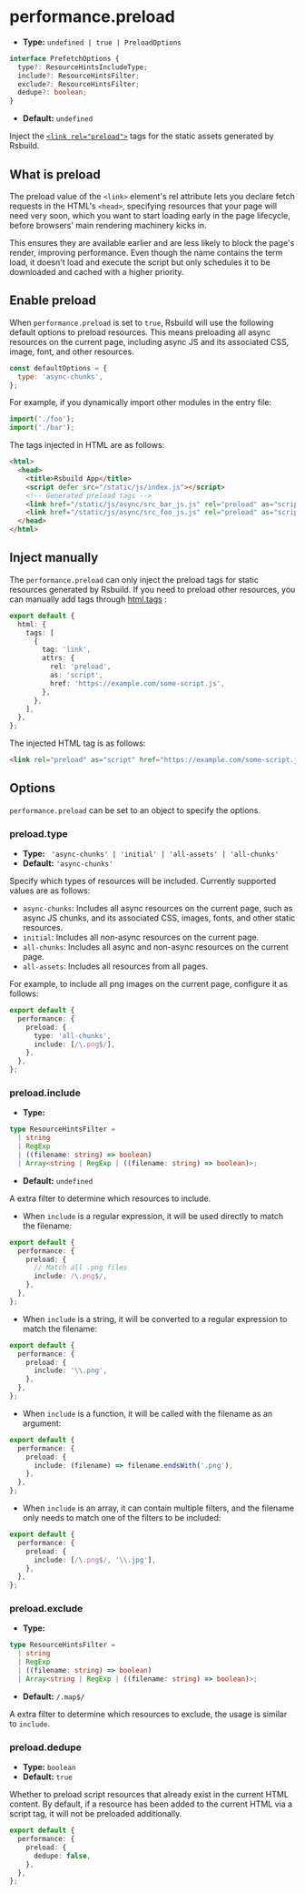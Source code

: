 # performance.preload

- **Type:** `undefined | true | PreloadOptions`

```ts
interface PrefetchOptions {
  type?: ResourceHintsIncludeType;
  include?: ResourceHintsFilter;
  exclude?: ResourceHintsFilter;
  dedupe?: boolean;
}
```

- **Default:** `undefined`

Inject the [`<link rel="preload">`](https://developer.mozilla.org/en-US/docs/Web/HTML/Attributes/rel/preload) tags for the static assets generated by Rsbuild.

## What is preload

The preload value of the `<link>` element's rel attribute lets you declare fetch requests in the HTML's `<head>`, specifying resources that your page will need very soon, which you want to start loading early in the page lifecycle, before browsers' main rendering machinery kicks in.

This ensures they are available earlier and are less likely to block the page's render, improving performance. Even though the name contains the term load, it doesn't load and execute the script but only schedules it to be downloaded and cached with a higher priority.

## Enable preload

When `performance.preload` is set to `true`, Rsbuild will use the following default options to preload resources. This means preloading all async resources on the current page, including async JS and its associated CSS, image, font, and other resources.

```js
const defaultOptions = {
  type: 'async-chunks',
};
```

For example, if you dynamically import other modules in the entry file:

```js title="index.js"
import('./foo');
import('./bar');
```

The tags injected in HTML are as follows:

```html
<html>
  <head>
    <title>Rsbuild App</title>
    <script defer src="/static/js/index.js"></script>
    <!-- Generated preload tags -->
    <link href="/static/js/async/src_bar_js.js" rel="preload" as="script" />
    <link href="/static/js/async/src_foo_js.js" rel="preload" as="script" />
  </head>
</html>
```

## Inject manually

The `performance.preload` can only inject the preload tags for static resources generated by Rsbuild. If you need to preload other resources, you can manually add tags through [html.tags](/config/html/tags) :

```ts title="rsbuild.config.ts"
export default {
  html: {
    tags: [
      {
        tag: 'link',
        attrs: {
          rel: 'preload',
          as: 'script',
          href: 'https://example.com/some-script.js',
        },
      },
    ],
  },
};
```

The injected HTML tag is as follows:

```html
<link rel="preload" as="script" href="https://example.com/some-script.js" />
```

## Options

`performance.preload` can be set to an object to specify the options.

### preload.type

- **Type:** ` 'async-chunks' | 'initial' | 'all-assets' | 'all-chunks'`
- **Default:** `'async-chunks'`

Specify which types of resources will be included. Currently supported values are as follows:

- `async-chunks`: Includes all async resources on the current page, such as async JS chunks, and its associated CSS, images, fonts, and other static resources.
- `initial`: Includes all non-async resources on the current page.
- `all-chunks`: Includes all async and non-async resources on the current page.
- `all-assets`: Includes all resources from all pages.

For example, to include all png images on the current page, configure it as follows:

```ts title="rsbuild.config.ts"
export default {
  performance: {
    preload: {
      type: 'all-chunks',
      include: [/\.png$/],
    },
  },
};
```

### preload.include

- **Type:**

```ts
type ResourceHintsFilter =
  | string
  | RegExp
  | ((filename: string) => boolean)
  | Array<string | RegExp | ((filename: string) => boolean)>;
```

- **Default:** `undefined`

A extra filter to determine which resources to include.

- When `include` is a regular expression, it will be used directly to match the filename:

```ts title="rsbuild.config.ts"
export default {
  performance: {
    preload: {
      // Match all .png files
      include: /\.png$/,
    },
  },
};
```

- When `include` is a string, it will be converted to a regular expression to match the filename:

```ts title="rsbuild.config.ts"
export default {
  performance: {
    preload: {
      include: '\\.png',
    },
  },
};
```

- When `include` is a function, it will be called with the filename as an argument:

```ts title="rsbuild.config.ts"
export default {
  performance: {
    preload: {
      include: (filename) => filename.endsWith('.png'),
    },
  },
};
```

- When `include` is an array, it can contain multiple filters, and the filename only needs to match one of the filters to be included:

```ts title="rsbuild.config.ts"
export default {
  performance: {
    preload: {
      include: [/\.png$/, '\\.jpg'],
    },
  },
};
```

### preload.exclude

- **Type:**

```ts
type ResourceHintsFilter =
  | string
  | RegExp
  | ((filename: string) => boolean)
  | Array<string | RegExp | ((filename: string) => boolean)>;
```

- **Default:** `/.map$/`

A extra filter to determine which resources to exclude, the usage is similar to `include`.

### preload.dedupe

- **Type:** `boolean`
- **Default:** `true`

Whether to preload script resources that already exist in the current HTML content. By default, if a resource has been added to the current HTML via a script tag, it will not be preloaded additionally.

```ts title="rsbuild.config.ts"
export default {
  performance: {
    preload: {
      dedupe: false,
    },
  },
};
```
